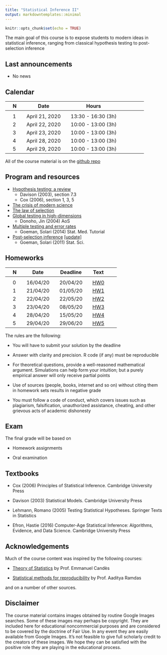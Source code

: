 ```yaml
---
title: "Statistical Inference II"
output: markdowntemplates::minimal
---
```


```r
knitr::opts_chunk$set(echo = TRUE)
```


The main goal of this course is to expose students to modern ideas in statistical inference, 
ranging from classical hypothesis testing to post-selection inference 



## Last announcements

* No news

## Calendar

|| N || Date || Hours || 
|-|-|-|-|-|-|-|-|-|-|-|
||  || ||  ||  || ||
|| 1 || April 21, 2020 || 13:30 - 16:30 (3h) ||
|| 2 || April 22, 2020 || 10:00 - 13:00 (3h) ||
|| 3 || April 23, 2020 || 10:00 - 13:00 (3h) ||
|| 4 || April 28, 2020 || 10:00 - 13:00 (3h) ||
|| 5 || April 29, 2020 || 10:00 - 13:00 (3h) ||


All of the course material is on the 
[github repo](https://github.com/aldosolari/SI2)


## Program and resources

* [Hypothesis testing: a review](docs/1_hyptest.pdf) 
  - Davison (2003), section 7.3
  - Cox (2006), section 1, 3, 5
* [The crisis of modern science](docs/2_crisis.pdf)
* [The law of selection](docs/3_lawsel.pdf) 
* [Global testing in high-dimensions](docs/4_glob.pdf)
    - Donoho, Jin (2004) AoS
* [Multiple testing and error rates](docs/5_mt.pdf)
    - Goeman, Solari (2014) Stat. Med. Tutorial
* [Post-selection inference](docs/6_posthoc.pdf) [[update]](docs/7_webinar)
    - Goeman, Solari (2011) Stat. Sci.


## Homeworks

|| N || Date || Deadline || Text ||
|-|-|-|-|-|-|-|-|-|-|
||  || ||  ||  || ||
|| 0 || 16/04/20 || 20/04/20 || [HW0](docs/hw/hw0.pdf) ||
|| 1 || 21/04/20 || 01/05/20 || [HW1](docs/hw/hw1.pdf) ||
|| 2 || 22/04/20 || 22/05/20 || [HW2](docs/hw/hw2.pdf) ||
|| 3 || 23/04/20 || 08/05/20 || [HW3](docs/hw/hw3.pdf) ||
|| 4 || 28/04/20 || 15/05/20 || [HW4](docs/hw/hw4.pdf) ||
|| 5 || 29/04/20 || 29/06/20 || [HW5](docs/hw/hw5.pdf) ||

The rules are the following:

* You will have to submit your solution by the deadline

* Answer with clarity and precision. R code (if any) must be reproducible

* For theoretical questions, provide a well-reasoned mathematical argument. Simulations can help form your intuition; but a purely empirical answer will only receive partial points

* Use of sources (people, books, internet and so on) without citing them in homework sets results in negative grade

* You must follow a code of conduct, which covers issues such as plagiarism, falsification, unauthorized assistance, cheating, and other grievous acts of academic dishonesty


## Exam

The final grade will be based on 

* Homework assignments

* Oral examination

## Textbooks

* Cox (2006) Principles of Statistical Inference. Cambridge University Press

* Davison (2003) Statistical Models. Cambridge University Press

* Lehmann, Romano (2005) Testing Statistical Hypotheses. Springer Texts in Statistics

* Efron, Hastie (2016) Computer-Age Statistical Inference: Algorithms, Evidence, and Data Science. Cambridge University Press


## Acknowledgements 

Much of the course content was inspired by the following courses:

* [Theory of Statistics](https://statweb.stanford.edu/~candes/teaching/stats300c/) by Prof. Emmanuel Candès

* [Statistical methods for reproducibility](https://www.stat.cmu.edu/~aramdas/reproducibility19/r19.html) by Prof. Aaditya Ramdas

and on a number of other sources.


## Disclaimer

The course material contains images obtained by routine Google Images searches. Some of these images may perhaps be copyright. They are included here for
educational noncommercial purposes and are considered to be covered by the doctrine
of Fair Use. In any event they are easily available from Google Images. It's not
feasible to give full scholarly credit to the creators of these images. We hope they can
be satisfied with the positive role they are playing in the educational process.
